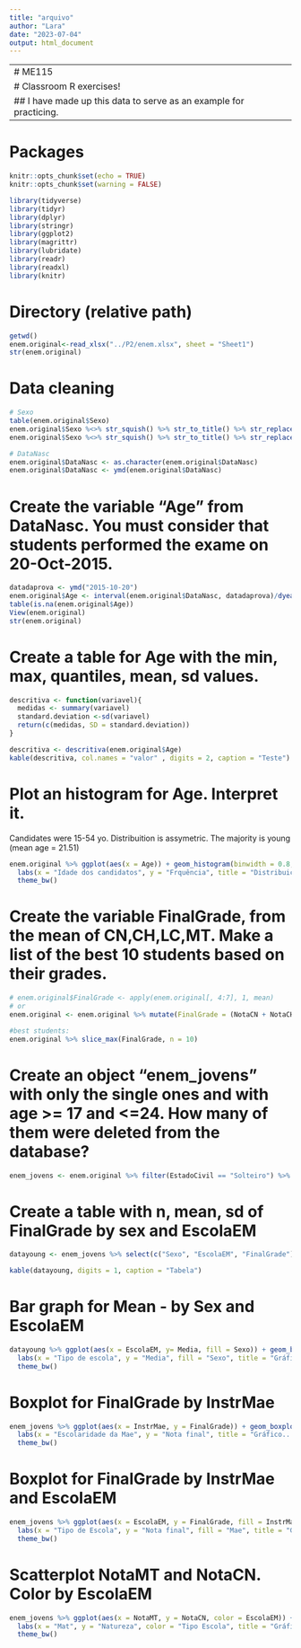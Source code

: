 ```yaml
---
title: "arquivo"
author: "Lara"
date: "2023-07-04"
output: html_document
---
```


-----------------------------------------------------------------------------------------------
# ME115
# Classroom R exercises!
## I have made up this data to serve as an example for practicing.
-----------------------------------------------------------------------------------------------

# Packages
```r
knitr::opts_chunk$set(echo = TRUE)
knitr::opts_chunk$set(warning = FALSE)

library(tidyverse)
library(tidyr)
library(dplyr)
library(stringr)
library(ggplot2)
library(magrittr)
library(lubridate)
library(readr)
library(readxl)
library(knitr)
```

# Directory (relative path)
```r
getwd()
enem.original<-read_xlsx("../P2/enem.xlsx", sheet = "Sheet1")
str(enem.original)
```

# Data cleaning 
```r
# Sexo
table(enem.original$Sexo)
enem.original$Sexo %<>% str_squish() %>% str_to_title() %>% str_replace_all(pattern = "^.*Ale.*$|^Male$|^Masculino$", replacement = "M")
enem.original$Sexo %<>% str_squish() %>% str_to_title() %>% str_replace_all(pattern = "^Female$|^Mulher$", replacement = "F")

# DataNasc
enem.original$DataNasc <- as.character(enem.original$DataNasc)
enem.original$DataNasc <- ymd(enem.original$DataNasc)
```

# Create the variable "Age" from DataNasc. You must consider that students performed the exame on 20-Oct-2015.
```r
datadaprova <- ymd("2015-10-20")
enem.original$Age <- interval(enem.original$DataNasc, datadaprova)/dyears(1)
table(is.na(enem.original$Age))
View(enem.original)
str(enem.original)
```
# Create a table for Age with the min, max, quantiles, mean, sd values.
```r
descritiva <- function(variavel){
  medidas <- summary(variavel)
  standard.deviation <-sd(variavel)
  return(c(medidas, SD = standard.deviation))
}

descritiva <- descritiva(enem.original$Age)
kable(descritiva, col.names = "valor" , digits = 2, caption = "Teste")
```
# Plot an histogram for Age. Interpret it.
Candidates were 15-54 yo. Distribuition is assymetric. The majority is young (mean age  = 21.51)
```r
enem.original %>% ggplot(aes(x = Age)) + geom_histogram(binwidth = 0.8, col = 1) +
  labs(x = "Idade dos candidatos", y = "Frquência", title = "Distribuição das idades") +
  theme_bw()

```
# Create the variable FinalGrade, from the mean of CN,CH,LC,MT. Make a list of the best 10 students based on their grades.
```r
# enem.original$FinalGrade <- apply(enem.original[, 4:7], 1, mean)
# or
enem.original <- enem.original %>% mutate(FinalGrade = (NotaCN + NotaCH + NotaLC + NotaMT)/4)

#best students:
enem.original %>% slice_max(FinalGrade, n = 10)
```
# Create an object "enem_jovens" with only the single ones and with age >= 17 and <=24. How many of them were deleted from the database?
```r
enem_jovens <- enem.original %>% filter(EstadoCivil == "Solteiro") %>% filter(Age >= 17 & Age <= 24)
```
# Create a table with n, mean, sd of FinalGrade by sex and EscolaEM 
```r
datayoung <- enem_jovens %>% select(c("Sexo", "EscolaEM", "FinalGrade")) %>% group_by(EscolaEM, Sexo) %>% summarise(n = n(), Media = mean(FinalGrade), standard.deviation = sd(FinalGrade))

kable(datayoung, digits = 1, caption = "Tabela")
```
# Bar graph for Mean - by Sex and EscolaEM 
```r
datayoung %>% ggplot(aes(x = EscolaEM, y= Media, fill = Sexo)) + geom_bar(stat = "identity", position = "dodge") +
  labs(x = "Tipo de escola", y = "Media", fill = "Sexo", title = "Gráfico...", subtitle = "Fonte: ficticia") +
  theme_bw()
```

# Boxplot for FinalGrade by InstrMae
```r
enem_jovens %>% ggplot(aes(x = InstrMae, y = FinalGrade)) + geom_boxplot() +
  labs(x = "Escolaridade da Mae", y = "Nota final", title = "Gráfico...", subtitle = "Fonte: ficticia") +
  theme_bw()
```
# Boxplot for FinalGrade by InstrMae and EscolaEM
```r
enem_jovens %>% ggplot(aes(x = EscolaEM, y = FinalGrade, fill = InstrMae)) + geom_boxplot() +
  labs(x = "Tipo de Escola", y = "Nota final", fill = "Mae", title = "Gráfico...", subtitle = "Fonte: ficticia") +
  theme_bw()
```
# Scatterplot NotaMT and NotaCN. Color by EscolaEM
```r
enem_jovens %>% ggplot(aes(x = NotaMT, y = NotaCN, color = EscolaEM)) + geom_point() +
  labs(x = "Mat", y = "Natureza", color = "Tipo Escola", title = "Gráfico...", subtitle = "Fonte: ficticia") +
  theme_bw()
```







